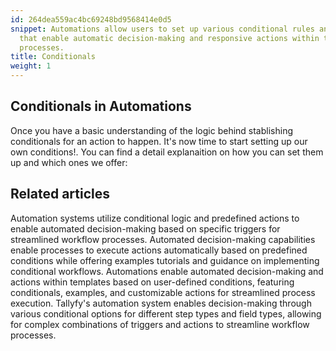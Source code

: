 ```yaml
---
id: 264dea559ac4bc69248bd9568414e0d5
snippet: Automations allow users to set up various conditional rules and triggers
  that enable automatic decision-making and responsive actions within their workflow
  processes.
title: Conditionals
weight: 1
---
```


## Conditionals in Automations

Once you have a basic understanding of the logic behind stablishing conditionals for an action to happen. It's now time to start setting up our own conditions!. You can find a detail explanaition on how you can set them up and which ones we offer:



<PageTree />


## Related articles
<CardGrid>
<LinkTitleCard header="<b>Automations > Conditionals</b>" href="/products/pro/documenting/templates/automations/conditionals/" > Automation systems utilize conditional logic and predefined actions to enable automated decision-making based on specific triggers for streamlined workflow processes. </LinkTitleCard>
<LinkTitleCard header="<b>Templates > Automations</b>" href="/products/pro/documenting/templates/automations/" > Automated decision-making capabilities enable processes to execute actions automatically based on predefined conditions while offering examples tutorials and guidance on implementing conditional workflows. </LinkTitleCard>
<LinkTitleCard header="<b>Templates > Automations</b>" href="/products/pro/documenting/templates/automations/" > Automations enable automated decision-making and actions within templates based on user-defined conditions, featuring conditionals, examples, and customizable actions for streamlined process execution. </LinkTitleCard>
<LinkTitleCard header="<b>Conditionals > Conditionals (IF) explained</b>" href="/products/pro/documenting/templates/automations/conditionals/conditionals-explained/" > Tallyfy's automation system enables decision-making through various conditional options for different step types and field types, allowing for complex combinations of triggers and actions to streamline workflow processes. </LinkTitleCard>
</CardGrid>